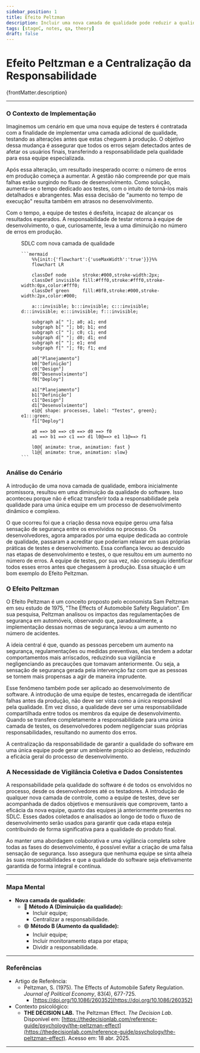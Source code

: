 ```yaml
---
sidebar_position: 1
title: Efeito Peltzman
description: Incluir uma nova camada de qualidade pode reduzir a qualidade do software?
tags: [stageC, notes, qa, theory]
draft: false
---
```


# Efeito Peltzman e a Centralização da Responsabilidade

{frontMatter.description}<br />

---

### O Contexto de Implementação

Imaginemos um cenário em que uma nova equipe de testers é contratada com a finalidade de implementar uma camada adicional de qualidade, testando as alterações antes que estas cheguem à produção. O objetivo dessa mudança é assegurar que todos os erros sejam detectados antes de afetar os usuários finais, transferindo a responsabilidade pela qualidade para essa equipe especializada.

Após essa alteração, um resultado inesperado ocorre: o número de erros em produção começa a aumentar. A gestão não compreende por que mais falhas estão surgindo no fluxo de desenvolvimento. Como solução, aumenta-se o tempo dedicado aos testes, com o intuito de torná-los mais detalhados e abrangentes. Mas essa decisão de "aumento no tempo de execução" resulta também em atrasos no desenvolvimento.

Com o tempo, a equipe de testes é desfeita, incapaz de alcançar os resultados esperados. A responsabilidade de testar retorna à equipe de desenvolvimento, o que, curiosamente, leva a uma diminuição no número de erros em produção.

<figure>
	<figcaption class="text--center">SDLC com nova camada de qualidade</figcaption>

	```mermaid
		%%{init:{'flowchart':{'useMaxWidth':'true'}}}%%
		flowchart LR

		classDef node      stroke:#000,stroke-width:2px;
		classDef invisible fill:#fff0,stroke:#fff0,stroke-width:0px,color:#fff0;
		classDef green     fill:#8f8,stroke:#000,stroke-width:2px,color:#000;

		a:::invisible; b:::invisible; c:::invisible; d:::invisible; e:::invisible; f:::invisible;

		subgraph a[" "]; a0; a1; end
		subgraph b[" "]; b0; b1; end
		subgraph c[" "]; c0; c1; end
		subgraph d[" "]; d0; d1; end
		subgraph e[" "]; e1; end
		subgraph f[" "]; f0; f1; end

		a0["Planejamento"]
		b0["Definição"]
		c0["Design"]
		d0["Desenvolvimento"]
		f0["Deploy"]

		a1["Planejamento"]
		b1["Definição"]
		c1["Design"]
		d1["Desenvolvimento"]
		e1@{ shape: processes, label: "Testes", green}; e1:::green;
		f1["Deploy"]

		a0 ==> b0 ==> c0 ==> d0 ==> f0
		a1 ==> b1 ==> c1 ==> d1 l0@==> e1 l1@==> f1

		l0@{ animate: true, animation: fast }
		l1@{ animate: true, animation: slow}
	```

</figure>

### Análise do Cenário

A introdução de uma nova camada de qualidade, embora inicialmente promissora, resultou em uma diminuição da qualidade do software. Isso aconteceu porque não é eficaz transferir toda a responsabilidade pela qualidade para uma única equipe em um processo de desenvolvimento dinâmico e complexo.

O que ocorreu foi que a criação dessa nova equipe gerou uma falsa sensação de segurança entre os envolvidos no processo. Os desenvolvedores, agora amparados por uma equipe dedicada ao controle de qualidade, passaram a acreditar que poderiam relaxar em suas próprias práticas de testes e desenvolvimento. Essa confiança levou ao descuido nas etapas de desenvolvimento e testes, o que resultou em um aumento no número de erros. A equipe de testes, por sua vez, não conseguiu identificar todos esses erros antes que chegassem à produção. Essa situação é um bom exemplo do Efeito Peltzman.

### O Efeito Peltzman

O Efeito Peltzman é um conceito proposto pelo economista Sam Peltzman em seu estudo de 1975, "The Effects of Automobile Safety Regulation". Em sua pesquisa, Peltzman analisou os impactos das regulamentações de segurança em automóveis, observando que, paradoxalmente, a implementação dessas normas de segurança levou a um aumento no número de acidentes.

A ideia central é que, quando as pessoas percebem um aumento na segurança, regulamentações ou medidas preventivas, elas tendem a adotar comportamentos mais arriscados, reduzindo sua vigilância e negligenciando as precauções que tomavam anteriormente. Ou seja, a sensação de segurança gerada pela intervenção faz com que as pessoas se tornem mais propensas a agir de maneira imprudente.

Esse fenômeno também pode ser aplicado ao desenvolvimento de software. A introdução de uma equipe de testes, encarregada de identificar falhas antes da produção, não deve ser vista como a única responsável pela qualidade. Em vez disso, a qualidade deve ser uma responsabilidade compartilhada entre todos os membros da equipe de desenvolvimento. Quando se transfere completamente a responsabilidade para uma única camada de testes, os desenvolvedores podem negligenciar suas próprias responsabilidades, resultando no aumento dos erros.

A centralização da responsabilidade de garantir a qualidade do software em uma única equipe pode gerar um ambiente propício ao desleixo, reduzindo a eficácia geral do processo de desenvolvimento.

### A Necessidade de Vigilância Coletiva e Dados Consistentes

A responsabilidade pela qualidade do software é de todos os envolvidos no processo, desde os desenvolvedores até os testadores. A introdução de qualquer nova camada de controle, como a equipe de testes, deve ser acompanhada de dados objetivos e mensuráveis que comprovem, tanto a eficácia da nova equipe, quanto das equipes já anteriormente presentes no SDLC. Esses dados coletados e analisados ao longo de todo o fluxo de desenvolvimento serão usados para garantir que cada etapa esteja contribuindo de forma significativa para a qualidade do produto final.

Ao manter uma abordagem colaborativa e uma vigilância completa sobre todas as fases do desenvolvimento, é possível evitar a criação de uma falsa sensação de segurança. Isso assegura que nenhuma equipe se sinta alheia às suas responsabilidades e que a qualidade do software seja efetivamente garantida de forma integral e contínua.

---

### Mapa Mental

- **Nova camada de qualidade:**
	- 🔴 **Método A (Diminuição da qualidade):**
		- Incluir equipe;
		- Centralizar a responsabilidade.
	- 🟢 **Método B (Aumento da qualidade):**
		- Incluir equipe;
		- Incluir monitoramento etapa por etapa;
		- Dividir a responsabilidade.

---

### Referências

- Artigo de Referência:
	- Peltzman, S. (1975). The Effects of Automobile Safety Regulation. *Journal of Political Economy*, 83(4), 677-725.
		- [https://doi.org/10.1086/260352](https://doi.org/10.1086/260352)
- Contexto psicológico:
	- **THE DECISION LAB.** The Peltzman Effect. *The Decision Lab*. Disponível em: [https://thedecisionlab.com/reference-guide/psychology/the-peltzman-effect](https://thedecisionlab.com/reference-guide/psychology/the-peltzman-effect). Acesso em: 18 abr. 2025.

---